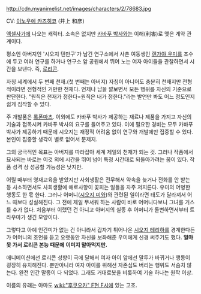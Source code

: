http://cdn.myanimelist.net/images/characters/2/78683.jpg

CV: [[이노우에 카즈히코]] (井上 和彦)

[[엑셀사가]]에 나오는 캐릭터. 소속은 없지만 [[카바푸 박사]]와는 이해(利害)로 맺은 계약 관계이다.

평소엔 아버지인 '시오지 텐만구'가 남긴 연구소에서 사촌 여동생인 [[렌가야 우미]]를 조수에 두고 여러 연구를 하거나 연구소 앞 공원에서 뛰어 노는 여자 아이들을 관찰하면서 시간을 보낸다. 즉, [[로리콘]].

자칭 세계에서 두 번째 천재.(첫 번째는 아버지) 자칭이 아니어도 충분히 천재지만 전형적이라면 전형적인 거만한 천재다. 언제나 남을 깔보면서 모든 행위를 자신의 기준으로 판단한다. "원칙은 천재가 정한다=원칙은 내가 정한다."라는 발언만 봐도 어느 정도인지 쉽게 짐작할 수 있다.

주 개발품은 [[록폰마츠]]. 이외에도 카바푸 박사가 제공하는 재료나 제품을 가지고 자신의 기술과 접목시켜 카바푸 박사의 요구를 들어주고 있다. 이에 필요한 경비는 모두 카바푸 박사가 제공하기 때문에 시오지는 재정적 어려움 없이 연구와 개발에만 집중할 수 있다. 본인이 집중할 생각이 별로 없어서 문제지.  

그의 궁극적인 목표는 아버지를 따라잡아 세계 제일의 천재가 되는 것. 그러나 작품에서 묘사되는 바로는 이것 외에 시간을 뛰어 넘어 특정 시간대로 되돌아가려는 꿈이 있다. 작품 성격 상 성공할 가능성은 낮지만.

어릴 때부터 영재교육을 받았지만 사회생활은 전무해서 약속을 늦거나 전화를 안 받는 등 사소하면서도 사회생활에 애로사항이 꽃피는 일들을 자주 저지른다. 우미의 어벙한 행동도 한 몫 한다. 그러나 어머니([[시오지 미와]])와 관련된 일이라면 태도가 달라져서 어느 때보다 성실해진다. 그 전에 제일 무서워 하는 사람이 바로 어머니다보니 그녀를 거스를 수가 없다. 처음부터 이랬던 건 아니고 아버지의 실종 후 어머니가 돌변하면서부터 트라우마가 생긴 모양이다.

그렇다고 아예 인간미가 없는 건 아니라서 갑자기 튀어나온 [[시오지 테리하]]를 경계한다든가 어머니의 조언을 듣고 오랫동안 자신을 보좌해준 우미에게 신경 써주기도 했다. '''얼마 못 가서 로리콘 본능 때문에 이미지 말아먹지만.'''

애니메이션에선 로리콘 성향이 극에 달해서 여자 아이 앞에선 말투가 바뀌거나 행동이 굉장히 유치해진다. 뿐만아니라 여자 아이를 위해선 자존심도 버리는 행위도 서슴치 않는다. 완전 인간 말종이 다 되었다. 그래도 거대로봇을 비롯하여 기술 하나는 원작 이상.

이름의 유래는 아마도 [[wiki:"후쿠오카" F현 F시]]에 있는 고조.

